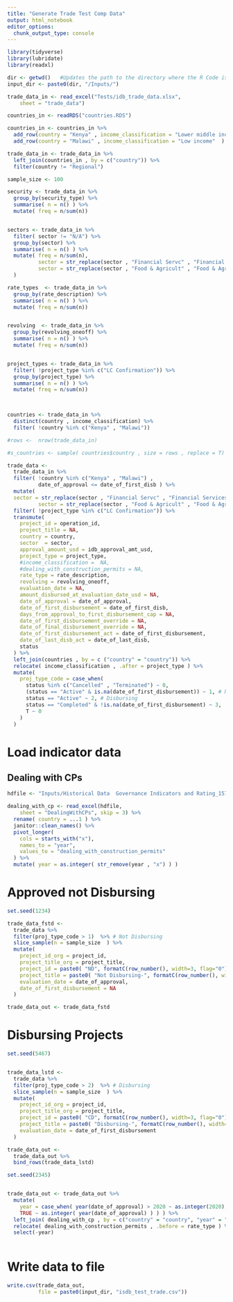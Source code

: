 ```yaml
---
title: "Generate Trade Test Comp Data"
output: html_notebook
editor_options: 
  chunk_output_type: console
---
```


```r
library(tidyverse)
library(lubridate)
library(readxl)


```

```r

dir <- getwd()   #Updates the path to the directory where the R Code is present
input_dir <- paste0(dir, "/Inputs/") 

```


```r

trade_data_in <- read_excel("Tests/idb_trade_data.xlsx", 
    sheet = "trade_data")

countries_in <- readRDS("countries.RDS")

countries_in <- countries_in %>% 
  add_row(country = "Kenya" , income_classification = "Lower middle income"  ) %>% 
  add_row(country = "Malawi" , income_classification = "Low income"  )

trade_data_in <- trade_data_in %>% 
  left_join(countries_in , by = c("country")) %>% 
  filter(country != "Regional")

```




```r
sample_size <- 100
```


```r
security <- trade_data_in %>% 
  group_by(security_type) %>% 
  summarise( n = n() ) %>% 
  mutate( freq = n/sum(n))


sectors <- trade_data_in %>% 
  filter( sector != "N/A") %>% 
  group_by(sector) %>% 
  summarise( n = n() ) %>% 
  mutate( freq = n/sum(n),
          sector = str_replace(sector , "Financial Servc" , "Financial Services" ),
          sector = str_replace(sector , "Food & Agricult" , "Food & Agriculture" )
  )

rate_types  <- trade_data_in %>% 
  group_by(rate_description) %>% 
  summarise( n = n() ) %>%
  mutate( freq = n/sum(n))


revolving  <- trade_data_in %>% 
  group_by(revolving_oneoff) %>% 
  summarise( n = n() ) %>%
  mutate( freq = n/sum(n))


project_types <- trade_data_in %>% 
  filter( !project_type %in% c("LC Confirmation")) %>% 
  group_by(project_type) %>% 
  summarise( n = n() ) %>%
  mutate( freq = n/sum(n))
  


countries <- trade_data_in %>% 
  distinct(country , income_classification) %>% 
  filter( !country %in% c("Kenya" , "Malawi"))

```


```r
#rows <-  nrow(trade_data_in)

#s_countries <- sample( countries$country , size = rows , replace = T)

trade_data <- 
  trade_data_in %>% 
  filter( !country %in% c("Kenya" , "Malawi") , 
          date_of_approval <= date_of_first_disb ) %>% 
  mutate(
  sector = str_replace(sector , "Financial Servc" , "Financial Services" ),
          sector = str_replace(sector , "Food & Agricult" , "Food & Agriculture" ) ) %>% 
  filter( !project_type %in% c("LC Confirmation")) %>% 
  transmute(
    project_id = operation_id,                                 
    project_title = NA,                               
    country = country,                                     
    sector  = sector,                                      
    approval_amount_usd = idb_approval_amt_usd,                         
    project_type = project_type,                               
    #income_classification =  NA,                     
    #dealing_with_construction_permits = NA,           
    rate_type = rate_description,                                  
    revolving = revolving_oneoff,                                  
    evaluation_date = NA,                             
    amount_disbursed_at_evaluation_date_usd = NA,   
    date_of_approval = date_of_approval,                            
    date_of_first_disbursement = date_of_first_disb,                 
    days_from_approval_to_first_disbursement_cap = NA,
    date_of_first_disbursement_override = NA,         
    date_of_final_disbursement_override = NA,
    date_of_first_disbursement_act = date_of_first_disbursement,
    date_of_last_disb_act = date_of_last_disb,
    status
  ) %>% 
  left_join(countries , by = c ("country" = "country")) %>% 
  relocate( income_classification , .after = project_type ) %>%
  mutate(
    proj_type_code = case_when(
      status %in% c("Cancelled" , "Terminated") ~ 0,
      (status == "Active" & is.na(date_of_first_disbursement)) ~ 1, # Not Disbursing
      status == "Active" ~ 2, # Disbursing
      status == "Completed" & !is.na(date_of_first_disbursement) ~ 3,
      T ~ 0
    )
  ) 

```


# Load indicator data


## Dealing with CPs

```r
hdfile <- "Inputs/Historical Data  Governance Indicators and Rating_157428296.xlsx"

dealing_with_cp <- read_excel(hdfile, 
    sheet = "DealingWithCPs", skip = 3) %>% 
  rename( country = ...1 ) %>% 
  janitor::clean_names() %>% 
  pivot_longer(
    cols = starts_with("x"),
    names_to = "year",
    values_to = "dealing_with_construction_permits"
  ) %>% 
  mutate( year = as.integer( str_remove(year , "x") ) )

```

# Approved not Disbursing

```r
set.seed(1234)

trade_data_fstd <- 
  trade_data %>% 
  filter(proj_type_code > 1)  %>% # Not Disbursing
  slice_sample(n = sample_size  ) %>%
  mutate(
    project_id_org = project_id,
    project_title_org = project_title,
    project_id = paste0( "ND", formatC(row_number(), width=3, flag="0") ),
    project_title = paste0( "Not Disbursing-", formatC(row_number(), width=3, flag="0") ),
    evaluation_date = date_of_approval,
    date_of_first_disbursement = NA
  ) 

trade_data_out <- trade_data_fstd

```




# Disbursing Projects


```r
set.seed(5467)


trade_data_lstd <- 
  trade_data %>% 
  filter(proj_type_code > 2)  %>% # Disbursing
  slice_sample(n = sample_size  ) %>%
  mutate(
    project_id_org = project_id,
    project_title_org = project_title,
    project_id = paste0( "CD", formatC(row_number(), width=3, flag="0") ),
    project_title = paste0( "Disbursing-", formatC(row_number(), width=3, flag="0") ),
    evaluation_date = date_of_first_disbursement
  ) 

trade_data_out <- 
  trade_data_out %>% 
  bind_rows(trade_data_lstd) 
```



```r

set.seed(2345)


trade_data_out <- trade_data_out %>% 
  mutate( 
    year = case_when( year(date_of_approval) > 2020 ~ as.integer(2020),
    TRUE ~ as.integer( year(date_of_approval) ) ) ) %>% 
  left_join( dealing_with_cp , by = c("country" = "country", "year" = "year") ) %>% 
  relocate( dealing_with_construction_permits , .before = rate_type ) %>% 
  select(-year)
  

```

# Write data to file
```r

write.csv(trade_data_out, 
          file = paste0(input_dir, "isdb_test_trade.csv"))

```
